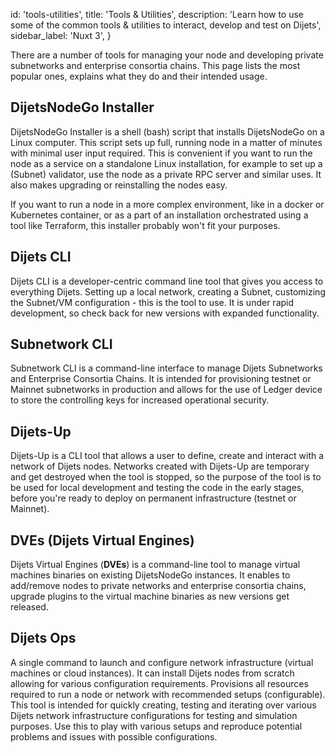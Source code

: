 
  id: 'tools-utilities',
  title: 'Tools & Utilities',
  description: 'Learn how to use some of the common tools & utilities to interact, develop and test on Dijets',
  sidebar_label: 'Nuxt 3',
}

There are a number of tools for managing your node and developing private subnetworks and enterprise consortia chains. This
page lists the most popular ones, explains what they do and their intended usage.

## DijetsNodeGo Installer

DijetsNodeGo Installer is a shell (bash) script that installs DijetsNodeGo on a
Linux computer. This script sets up full, running node in a matter of minutes
with minimal user input required. This is convenient if you want to run the node
as a service on a standalone Linux installation, for example to set up a
(Subnet) validator, use the node as a private RPC server and similar uses. It
also makes upgrading or reinstalling the nodes easy.

If you want to run a node in a more complex environment, like in a docker or
Kubernetes container, or as a part of an installation orchestrated using a tool
like Terraform, this installer probably won't fit your purposes.

## Dijets CLI

Dijets CLI is a developer-centric command line tool that gives you access to
everything Dijets. Setting up a local network, creating a Subnet, customizing
the Subnet/VM configuration - this is the tool to use. It is under rapid
development, so check back for new versions with expanded functionality.

## Subnetwork CLI

Subnetwork CLI is a command-line interface to manage Dijets Subnetworks and Enterprise Consortia Chains. It is intended
for provisioning testnet or Mainnet subnetworks in production and allows for the use
of Ledger device to store the controlling keys for increased
operational security.

## Dijets-Up

Dijets-Up is a CLI tool that allows a user to define, create and
interact with a network of Dijets nodes. Networks created with Dijets-Up are
temporary and get destroyed when the tool is stopped, so the purpose of the tool
is to be used for local development and testing the code in the early stages,
before you're ready to deploy on permanent infrastructure (testnet or Mainnet).

## DVEs (Dijets Virtual Engines)

Dijets Virtual Engines (**DVEs**) is a command-line tool to manage virtual
machines binaries on existing DijetsNodeGo instances. It enables to add/remove
nodes to private networks and enterprise consortia chains, upgrade plugins to the virtual machine binaries as new versions get released.

## Dijets Ops

A single command to launch and configure network infrastructure (virtual
machines or cloud instances). It can install Dijets nodes from scratch allowing
for various configuration requirements. Provisions all resources required to run
a node or network with recommended setups (configurable). This tool is intended
for quickly creating, testing and iterating over various Dijets network
infrastructure configurations for testing and simulation purposes. Use this to
play with various setups and reproduce potential problems and issues with
possible configurations.


